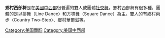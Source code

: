 '''鄉村西部舞'''是在[[美國中西部|美國中西部]]很普遍的雙人或團體[[社交舞|社交舞]]。鄉村西部舞有很多種，團體的是以排舞（Line Dance）和方塊舞（Square Dance）為主。雙人的有鄉村兩步（Country Two-Step）、鄉村華爾滋等。

{{Dance-stub}}

[[Category:美国舞蹈|Category:美国舞蹈]]
[[Category:美国中西部|Category:美国中西部]]